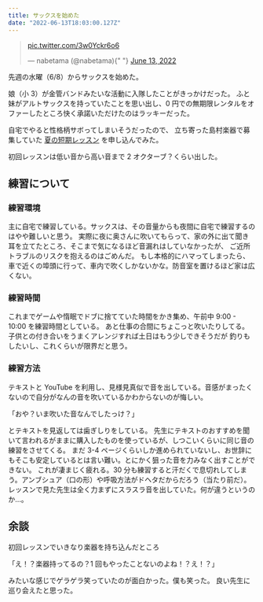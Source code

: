 ```yaml
---
title: サックスを始めた
date: "2022-06-13T18:03:00.127Z"
---
```


<blockquote class="twitter-tweet">
  <p lang="und" dir="ltr">
    <a href="https://t.co/3w0Yckr6o6">pic.twitter.com/3w0Yckr6o6</a>
  </p>
  &mdash; nabetama (@nabetama){" "}
  <a href="https://twitter.com/nabetama/status/1536335830620381184?ref_src=twsrc%5Etfw">
    June 13, 2022
  </a>
</blockquote> <script
  async
  src="https://platform.twitter.com/widgets.js"
  charset="utf-8"
></script>

先週の水曜（6/8）からサックスを始めた。

娘（小 3）が金管バンドみたいな活動に入隊したことがきっかけだった。
ふと妹がアルトサックスを持っていたことを思い出し、0 円での無期限レンタルをオファーしたところ快く承諾いただけたのはラッキーだった。

自宅でやると性格柄サボってしまいそうだったので、
立ち寄った島村楽器で募集していた [夏の短期レッスン](https://www.shimamura.co.jp/p/lesson/campaign/short_term_lesson.html) を申し込んでみた。

初回レッスンは低い音から高い音まで 2 オクターブ？くらい出した。

## 練習について

### 練習環境

主に自宅で練習している。サックスは、その音量からも夜間に自宅で練習するのはやや難しいと思う。
実際に夜に奥さんに吹いてもらって、家の外に出て聞き耳を立てたところ、そこまで気になるほど音漏れはしていなかったが、
ご近所トラブルのリスクを抱えるのはごめんだ。
もし本格的にハマってしまったら、車で近くの埠頭に行って、車内で吹くしかないかな。防音室を置けるほど家は広くない。

### 練習時間

これまでゲームや惰眠でドブに捨てていた時間をかき集め、午前中 9:00 - 10:00 を練習時間としている。
あと仕事の合間にちょこっと吹いたりしてる。子供との付き合いをうまくアレンジすれば土日はもう少しできそうだが
釣りもしたいし、これくらいが限界だと思う。

### 練習方法

テキストと YouTube を利用し、見様見真似で音を出している。音感がまったくないので自分がなんの音を吹いているかわからないのが悔しい。

「おや？いま吹いた音なんでしたっけ？」

とテキストを見返しては歯ぎしりをしている。
先生にテキストのおすすめを聞いて言われるがままに購入したものを使っているが、しつこいくらいに同じ音の練習をさせてくる。
まだ 3-4 ページくらいしか進められていないし、お世辞にもそこも安定しているとは言い難い。とにかく狙った音を力みなく出すことができない。
これが凄まじく疲れる。30 分も練習すると汗だくで息切れしてしまう。アンブシュア（口の形）や呼吸方法がドヘタだからだろう（当たり前だ）。
レッスンで見た先生は全く力まずにスラスラ音を出していた。何が違うというのか…。

## 余談

初回レッスンでいきなり楽器を持ち込んだところ

「え！？楽器持ってるの？1 回もやったことないのよね！？え！？」

みたいな感じでゲラゲラ笑っていたのが面白かった。僕も笑った。
良い先生に巡り会えたと思った。
